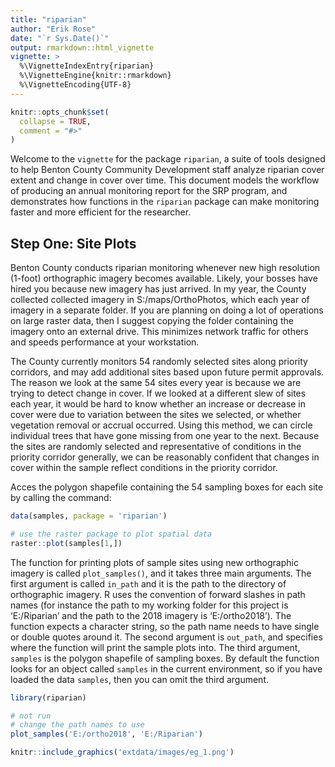 ```yaml
---
title: "riparian"
author: "Erik Rose"
date: "`r Sys.Date()`"
output: rmarkdown::html_vignette
vignette: >
  %\VignetteIndexEntry{riparian}
  %\VignetteEngine{knitr::rmarkdown}
  %\VignetteEncoding{UTF-8}
---
```


```r
knitr::opts_chunk$set(
  collapse = TRUE,
  comment = "#>"
)
```

Welcome to the `vignette` for the package `riparian`, a suite of tools designed to help Benton County Community Development staff analyze riparian cover extent and change in cover over time.  This document models the workflow of producing an annual monitoring report for the SRP program, and demonstrates how functions in the `riparian` package can make monitoring faster and more efficient for the researcher.

## Step One:  Site Plots

Benton County conducts riparian monitoring whenever new high resolution (1-foot) orthographic imagery becomes available.  Likely, your bosses have hired you because new imagery has just arrived.  In my year, the County collected collected imagery in S:/maps/OrthoPhotos, which each year of imagery in a separate folder.  If you are planning on doing a lot of operations on large raster data, then I suggest copying the folder containing the imagery onto an external drive.  This minimizes network traffic for others and speeds performance at your workstation.

The County currently monitors 54 randomly selected sites along priority corridors, and may add additional sites based upon future permit approvals.  The reason we look at the same 54 sites every year is because we are trying to detect change in cover.  If we looked at a different slew of sites each year, it would be hard to know whether an increase or decrease in cover were due to variation between the sites we selected, or whether vegetation removal or accrual occurred.  Using this method, we can circle individual trees that have gone missing from one year to the next.  Because the sites are randomly selected and representative of conditions in the priority corridor generally, we can be reasonably confident that changes in cover within the sample reflect conditions in the priority corridor.

Acces the polygon shapefile containing the 54 sampling boxes for each site by calling the command:

```r
data(samples, package = 'riparian')

# use the raster package to plot spatial data
raster::plot(samples[1,])
```

The function for printing plots of sample sites using new orthographic imagery is called `plot_samples()`, and it takes three main arguments.  The first argument is called `in_path` and it is the path to the directory of orthographic imagery.  R uses the convention of forward slashes in path names (for instance the path to my working folder for this project is 'E:/Riparian' and the path to the 2018 imagery is 'E:/ortho2018').  The function expects a character string, so the path name needs to have single or double quotes around it.  The second argument is `out_path`, and specifies where the function will print the sample plots into.  The third argument, `samples` is the polygon shapefile of sampling boxes.  By default the function looks for an object called `samples` in the current environment, so if you have loaded the data `samples`, then you can omit the third argument.

```r
library(riparian)

# not run
# change the path names to use
plot_samples('E:/ortho2018', 'E:/Riparian')

knitr::include_graphics('extdata/images/eg_1.png')
```








